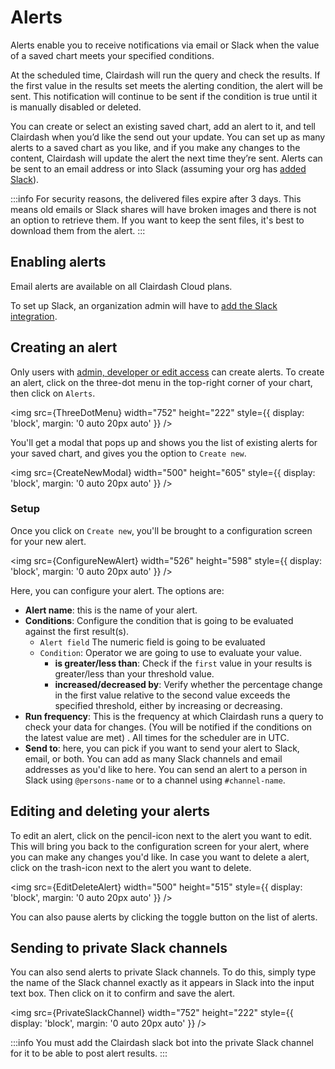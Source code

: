
# Alerts

Alerts enable you to receive notifications via email or Slack when the value of a saved chart meets your specified conditions.

At the scheduled time, Clairdash will run the query and check the results. If the first value in the results set meets the alerting condition, the alert will be sent.
This notification will continue to be sent if the condition is true until it is manually disabled or deleted.

You can create or select an existing saved chart, add an alert to it, and tell Clairdash when you’d like the send out your update. You can set up as many alerts to a saved chart as you like, and if you make any changes to the content, Clairdash will update the alert the next time they’re sent. Alerts can be sent to an email address or into Slack (assuming your org has [added Slack](/guides/adding-slack-integration.mdx)).

:::info
For security reasons, the delivered files expire after 3 days. This means old emails or Slack shares will have broken images and there is not an option to retrieve them. If you want to keep the sent files, it's best to download them from the alert.
:::

## Enabling alerts

Email alerts are available on all Clairdash Cloud plans.

To set up Slack, an organization admin will have to [add the Slack integration](/guides/adding-slack-integration.mdx).

## Creating an alert

Only users with [admin, developer or edit access](/references/roles.mdx) can create alerts. To create an alert, click on the three-dot menu in the top-right corner of your chart, then click on `Alerts`.

<img
  src={ThreeDotMenu}
  width="752"
  height="222"
  style={{ display: 'block', margin: '0 auto 20px auto' }}
/>

You'll get a modal that pops up and shows you the list of existing alerts for your saved chart, and gives you the option to `Create new`.

<img
  src={CreateNewModal}
  width="500"
  height="605"
  style={{ display: 'block', margin: '0 auto 20px auto' }}
/>

### Setup

Once you click on `Create new`, you'll be brought to a configuration screen for your new alert.

<img
  src={ConfigureNewAlert}
  width="526"
  height="598"
  style={{ display: 'block', margin: '0 auto 20px auto' }}
/>

Here, you can configure your alert.
The options are:

- **Alert name**: this is the name of your alert.
- **Conditions**: Configure the condition that is going to be evaluated against the first result(s).
  - `Alert field` The numeric field is going to be evaluated
  - `Condition`: Operator we are going to use to evaluate your value.
    - **is greater/less than**: Check if the `first` value in your results is greater/less than your threshold value.
    - **increased/decreased by**: Verify whether the percentage change in the first value relative to the second value exceeds the specified threshold, either by increasing or decreasing.
- **Run frequency**: This is the frequency at which Clairdash runs a query to check your data for changes. (You will be notified if the conditions on the latest value are met) . All times for the scheduler are in UTC.
- **Send to**: here, you can pick if you want to send your alert to Slack, email, or both. You can add as many Slack channels and email addresses as you'd like to here. You can send an alert to a person in Slack using `@persons-name` or to a channel using `#channel-name`.

## Editing and deleting your alerts

To edit an alert, click on the pencil-icon next to the alert you want to edit. This will bring you back to the configuration screen for your alert, where you can make any changes you'd like.
In case you want to delete a alert, click on the trash-icon next to the alert you want to delete.

<img
  src={EditDeleteAlert}
  width="500"
  height="515"
  style={{ display: 'block', margin: '0 auto 20px auto' }}
/>

You can also pause alerts by clicking the toggle button on the list of alerts.

## Sending to private Slack channels

You can also send alerts to private Slack channels. To do this, simply type the name of the Slack channel exactly as it appears in Slack into the input text box. Then click on it to confirm and save the alert.

<img
  src={PrivateSlackChannel}
  width="752"
  height="222"
  style={{ display: 'block', margin: '0 auto 20px auto' }}
/>

:::info
You must add the Clairdash slack bot into the private Slack channel for it to be able to post alert results.
:::
